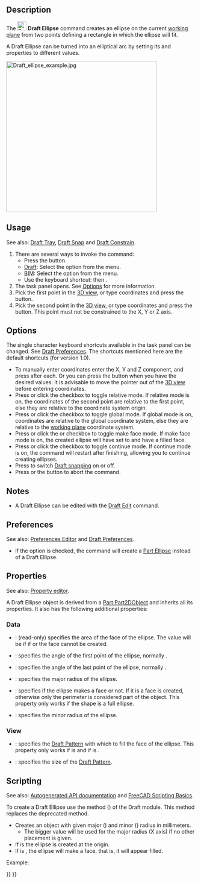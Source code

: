 <languages/>
<translate>

<!--T:19-->
{{Docnav
|[[Draft_Circle|Circle]]
|[[Draft_Rectangle|Rectangle]]
|[[Draft_Workbench|Draft]]
|IconL=Draft_Circle.svg 
|IconR=Draft_Rectangle.svg 
|IconC=Workbench_Draft.svg
}}

<!--T:1-->
{{GuiCommand
|Name=Draft Ellipse
|MenuLocation=Drafting → Ellipse<br>2D Drafting → Ellipse
|Workbenches=[[Draft_Workbench|Draft]], [[BIM_Workbench|BIM]]
|Shortcut={{KEY|E}} {{KEY|L}}
|Version=0.7
}}

==Description== <!--T:2-->

<!--T:3-->
The [[Image:Draft_Ellipse.svg|24px]] '''Draft Ellipse''' command creates an ellipse on the current [[Draft_SelectPlane|working plane]] from two points defining a rectangle in which the ellipse will fit.

<!--T:14-->
A Draft Ellipse can be turned into an elliptical arc by setting its {{PropertyData|First Angle}} and {{PropertyData|Last Angle}} properties to different values.

</translate>
[[Image:Draft_ellipse_example.jpg|400px]]
<translate>
<!--T:4-->
{{Caption|Ellipse defined by the corners of a rectangle}}

==Usage== <!--T:22-->

<!--T:23-->
See also: [[Draft_Tray|Draft Tray]], [[Draft_Snap|Draft Snap]] and [[Draft_Constrain|Draft Constrain]].

<!--T:5-->
# There are several ways to invoke the command:
#* Press the {{Button|[[Image:Draft_Ellipse.svg|16px]] [[Draft_Ellipse|Ellipse]]}} button.
#* [[Draft_Workbench|Draft]]: Select the {{MenuCommand|Drafting → [[Image:Draft_Ellipse.svg|16px]] Ellipse}} option from the menu.
#* [[BIM_Workbench|BIM]]: Select the {{MenuCommand|2D Drafting → [[Image:Draft_Ellipse.svg|16px]] Ellipse}} option from the menu.
#* Use the keyboard shortcut: {{KEY|E}} then {{KEY|L}}.
# The {{MenuCommand|Ellipse}} task panel opens. See [[#Options|Options]] for more information.
# Pick the first point in the [[3D_view|3D view]], or type coordinates and press the {{Button|[[Image:Draft_AddPoint.svg|16px]] Enter point}} button.
# Pick the second point in the [[3D_view|3D view]], or type coordinates and press the {{Button|[[Image:Draft_AddPoint.svg|16px]] Enter point}} button. This point must not be constrained to the X, Y or Z axis.

==Options== <!--T:6-->

<!--T:24-->
The single character keyboard shortcuts available in the task panel can be changed. See [[Draft_Preferences|Draft Preferences]]. The shortcuts mentioned here are the default shortcuts (for version 1.0).

<!--T:7-->
* To manually enter coordinates enter the X, Y and Z component, and press {{KEY|Enter}} after each. Or you can press the {{Button|[[Image:Draft_AddPoint.svg|16px]] Enter point}} button when you have the desired values. It is advisable to move the pointer out of the [[3D_view|3D view]] before entering coordinates.
* Press {{KEY|R}} or click the {{MenuCommand|Relative}} checkbox to toggle relative mode. If relative mode is on, the coordinates of the second point are relative to the first point, else they are relative to the coordinate system origin.
* Press {{KEY|G}} or click the {{MenuCommand|Global}} checkbox to toggle global mode. If global mode is on, coordinates are relative to the global coordinate system, else they are relative to the [[Draft_SelectPlane|working plane]] coordinate system.
* Press {{KEY|F}} or click the {{MenuCommand|Filled}}{{VersionNoteMinus|1.0}} or {{MenuCommand|Make face}}{{VersionNote|1.1}} checkbox to toggle make face mode. If make face mode is on, the created ellipse will have {{PropertyData|Make Face}} set to {{TRUE}} and have a filled face.
* Press {{KEY|N}} or click the {{MenuCommand|Continue}} checkbox to toggle continue mode. If continue mode is on, the command will restart after finishing, allowing you to continue creating ellipses.
* Press {{KEY|S}} to switch [[Draft_Snap|Draft snapping]] on or off.
* Press {{KEY|Esc}} or the {{Button|Close}} button to abort the command.

==Notes== <!--T:25-->

<!--T:26-->
* A Draft Ellipse can be edited with the [[Draft_Edit|Draft Edit]] command.

==Preferences== <!--T:34-->

<!--T:35-->
See also: [[Preferences_Editor|Preferences Editor]] and [[Draft_Preferences|Draft Preferences]].

<!--T:36-->
* If the {{MenuCommand|Edit → Preferences... → Draft → General → Create Part primitives if possible}} option is checked, the command will create a [[Part_Ellipse|Part Ellipse]] instead of a Draft Ellipse.

==Properties== <!--T:8-->

<!--T:27-->
See also: [[Property_editor|Property editor]].

<!--T:28-->
A Draft Ellipse object is derived from a [[Part_Part2DObject|Part Part2DObject]] and inherits all its properties. It also has the following additional properties:

===Data=== <!--T:29-->

<!--T:30-->
{{TitleProperty|Draft}}

<!--T:9-->
* {{PropertyData|Area|Area}}: (read-only) specifies the area of the face of the ellipse. The value will be {{value|0.0}} if {{PropertyData|Make Face}} if {{FALSE}} or the face cannot be created.
* {{PropertyData|First Angle|Angle}}: specifies the angle of the first point of the ellipse, normally {{value|0&#176;}}.
* {{PropertyData|Last Angle|Angle}}: specifies the angle of the last point of the ellipse, normally {{value|0&#176;}}.
* {{PropertyData|Major Radius|Length}}: specifies the major radius of the ellipse.
* {{PropertyData|Make Face|Bool}}: specifies if the ellipse makes a face or not. If it is {{TRUE}} a face is created, otherwise only the perimeter is considered part of the object. This property only works if the shape is a full ellipse.
* {{PropertyData|Minor Radius|Length}}: specifies the minor radius of the ellipse.

===View=== <!--T:31-->

<!--T:32-->
{{TitleProperty|Draft}}

<!--T:13-->
* {{PropertyView|Pattern|Enumeration}}: specifies the [[Draft_Pattern|Draft Pattern]] with which to fill the face of the ellipse. This property only works if {{PropertyData|Make Face}} is {{TRUE}} and if {{PropertyView|Display Mode}} is {{value|Flat Lines}}.
* {{PropertyView|Pattern Size|Float}}: specifies the size of the [[Draft_Pattern|Draft Pattern]].

==Scripting== <!--T:33-->

<!--T:10-->
See also: [https://freecad.github.io/SourceDoc/ Autogenerated API documentation] and [[FreeCAD Scripting Basics|FreeCAD Scripting Basics]].

<!--T:17-->
To create a Draft Ellipse use the {{incode|make_ellipse}} method ({{Version|0.19}}) of the Draft module. This method replaces the deprecated {{incode|makeEllipse}} method.

</translate>
{{Code|code=
ellipse = make_ellipse(majradius, minradius, placement=None, face=True, support=None)
}}
<translate>

<!--T:11-->
* Creates an {{incode|ellipse}} object with given major ({{incode|majradius}}) and minor ({{incode|minradius}}) radius in millimeters.
** The bigger value will be used for the major radius (X axis) if no other placement is given.
* If {{incode|placement}} is {{incode|None}} the ellipse is created at the origin.
* If {{incode|face}} is {{incode|True}}, the ellipse will make a face, that is, it will appear filled.

<!--T:12-->
Example:

</translate>
{{Code|code=
import FreeCAD as App
import Draft

doc = App.newDocument()

ellipse1 = Draft.make_ellipse(3000, 200)
ellipse2 = Draft.make_ellipse(700, 1000)

zaxis = App.Vector(0, 0, 1)
p3 = App.Vector(1000, 1000, 0)
place3 = App.Placement(p3, App.Rotation(zaxis, 90))

ellipse3 = Draft.make_ellipse(700, 1000, placement=place3)

doc.recompute()
}}
<translate>


<!--T:18-->
{{Docnav
|[[Draft_Circle|Circle]]
|[[Draft_Rectangle|Rectangle]]
|[[Draft_Workbench|Draft]]
|IconL=Draft_Circle.svg 
|IconR=Draft_Rectangle.svg 
|IconC=Workbench_Draft.svg
}}

</translate>
{{Draft Tools navi{{#translation:}}}}
{{Userdocnavi{{#translation:}}}}